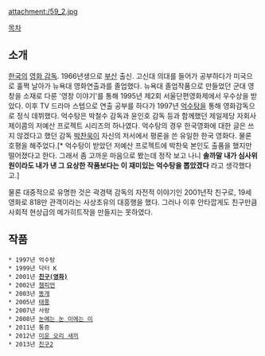 attachment:/59_2.jpg

[[목차]]

== 소개 ==
[[한국]]의 [[영화 감독]]. 1966년생으로 [[부산]] 출신. 고신대 의대를 들어가 공부하다가 미국으로 훌쩍 날아가 뉴욕대 영화연출과를 졸업했다. 뉴욕대 졸업작품으로 만들었던 군대 영창을 소재로 다룬 '영창 이야기'를 통해 1995년 제2회 서울단편영화제에서 우수상을 받았다. 이후 TV 드라마 스텝으로 연출 공부를 하다가 1997년 [[억수탕]]을 통해 영화감독으로 정식 데뷔했다. 억수탕은 박철수 감독과 윤인호 감독 등과 함께했던 제일제당 자회사 제이콤의 저예산 프로젝트 시리즈의 하나였다. 억수탕의 경우 한국영화에 대한 글은 쓰지 않겠다고 했던 감독 [[박찬욱]]이 자신의 저서에서 평론을 쓴 유일한 한국 영화다. 물론 호평을 해주었다.[* 억수탕이 받았던 저예산 프로젝트에 박찬욱 본인도 출품을 했지만 떨어졌다고 한다. 그래서 좀 고까운 마음으로 봤는데 정작 보고 나니 '''솔까말 내가 심사위원이라도 내가 낸 그 요상한 작품보다는 이 재미있는 억수탕을 뽑았겠다''' 라고 생각했다고.]

물론 대중적으로 유명한 것은 곽경택 감독의 자전적 이야기인 2001년작 친구로, 19세 영화로 818만 관객이라는 사상초유의 대흥행을 했다. 그러나 이후 안타깝게도 친구만큼 사회적 현상급의 메가히트작을 만들지는 못하였다.  
== 작품 ==
 * 1997년 억수탕 
 * 1999년 닥터 K 
 * 2001년 '''[[친구(영화)]]'''
 * 2002년 [[챔피언]] 
 * 2003년 [[똥개]]
 * 2005년 [[태풍]]  
 * 2007년 사랑
 * 2008년 [[눈에는 눈 이에는 이]]
 * 2011년 통증 
 * 2012년 [[미운 오리 새끼]] 
 * 2013년 [[친구2]]
 
